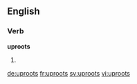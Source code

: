==English==

===Verb===
'''uproots'''

# {{third-person singular of|uproot}}

[[de:uproots]]
[[fr:uproots]]
[[sv:uproots]]
[[vi:uproots]]